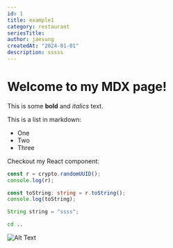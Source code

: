 ```yaml
---
id: 1
title: example1
category: restaurant
seriesTitle:
author: jaesung
createdAt: "2024-01-01"
description: sssss
---
```

# Welcome to my MDX page!


This is some **bold** and _italics_ text.

This is a list in markdown:

- One
- Two
- Three

Checkout my React component:


```typescript
const r = crypto.randomUUID();
console.log(r);

const toString: string = r.toString();
console.log(toString);
```

```java
String string = "ssss";
```

```bash
cd ..
```

![Alt Text](/algorithm/1/1.svg)
